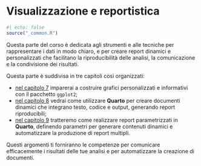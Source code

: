 # Visualizzazione e reportistica {#sec-reports-intro .unnumbered}

```r
#| echo: false
source("_common.R")
```

Questa parte del corso è dedicata agli strumenti e alle tecniche per rappresentare i dati in modo chiaro, e per creare report dinamici e personalizzati che facilitano la riproducibilità delle analisi, la comunicazione e la condivisione dei risultati.

Questa parte è suddivisa in tre capitoli così organizzati:

- [nel capitolo 7](#sec-ggplot2) imparerai a costruire grafici personalizzati e informativi con il pacchetto `ggplot2`;
- [nel capitolo 8](#sec-report) vedrai come utilizzare **Quarto** per creare documenti dinamici che integrano testo, codice e output, generando report riproducibili;
- [nel capitolo 9](#sec-dynamic) tratteremo come realizzare report parametrizzati in **Quarto**, definendo parametri per generare contenuti dinamici e automatizzare la produzione di report multipli.

Questi argomenti ti forniranno le competenze per comunicare efficacemente i risultati delle tue analisi e per automatizzare la creazione di documenti.